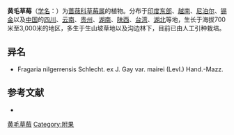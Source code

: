 {{Speciesbox
| name = 黄毛草莓
| status = 
| status_system = 
| image =
| genus = Fragaria
| species = nilgerrensis
| authority = Schlecht. ex J. Gay var.nilgerrensis
}}

'''黄毛草莓'''（[[学名|学名]]：{{lang|la|''Fragaria nilgerrensis''}}）为[[蔷薇科|蔷薇科]][[草莓属|草莓属]]的植物。分布于[[印度东部|印度东部]]、[[越南|越南]]、[[尼泊尔|尼泊尔]]、[[锡金|锡金]]以及[[中国|中国]]的[[四川|四川]]、[[云南|云南]]、[[贵州|贵州]]、[[湖南|湖南]]、[[陕西|陕西]]、[[台湾|台湾]]、[[湖北|湖北]]等地，生长于海拔700米至3,000米的地区，多生于生山坡草地以及沟边林下，目前已由人工引种栽培。

== 异名 ==
* Fragaria nilgerrensis Schlecht. ex J. Gay var. mairei (Levl.) Hand.-Mazz.

== 参考文献 ==
<div class="references-small">
* {{cite web| url =http://www.bioinfo.cn/db05/KmzwSpecies.php?action=view&id=19057| title =黄毛草莓（原变种）| work =《中国高等植物数据库全库》| publisher =中国科学院微生物研究所| author =昆明植物研究所| accessdate =2009-02-25| deadurl =yes| archiveurl =https://web.archive.org/web/20150407123559/http://www.bioinfo.cn/db05/KmzwSpecies.php?action=view&id=19057| archivedate =2015-04-07}}
</div>

{{草莓属}}
{{Taxonbar|from=Q1023833}}

[[Category:草莓属|黄毛草莓]]
[[Category:附果|Category:附果]]


{{植物小作品}}